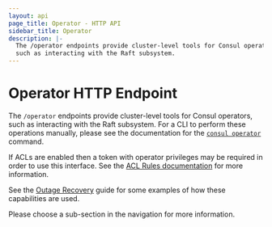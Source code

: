 ```yaml
---
layout: api
page_title: Operator - HTTP API
sidebar_title: Operator
description: |-
  The /operator endpoints provide cluster-level tools for Consul operators,
  such as interacting with the Raft subsystem.
---
```


# Operator HTTP Endpoint

The `/operator` endpoints provide cluster-level tools for Consul operators,
such as interacting with the Raft subsystem. For a CLI to perform these
operations manually, please see the documentation for the
[`consul operator`](/docs/commands/operator) command.

If ACLs are enabled then a token with operator privileges may be required in
order to use this interface. See the [ACL Rules documentation](/docs/acl/acl-rules#operator-rules)
for more information.

See the [Outage Recovery](https://learn.hashicorp.com/consul/day-2-operations/outage) guide for some examples of
how these capabilities are used.

Please choose a sub-section in the navigation for more information.
